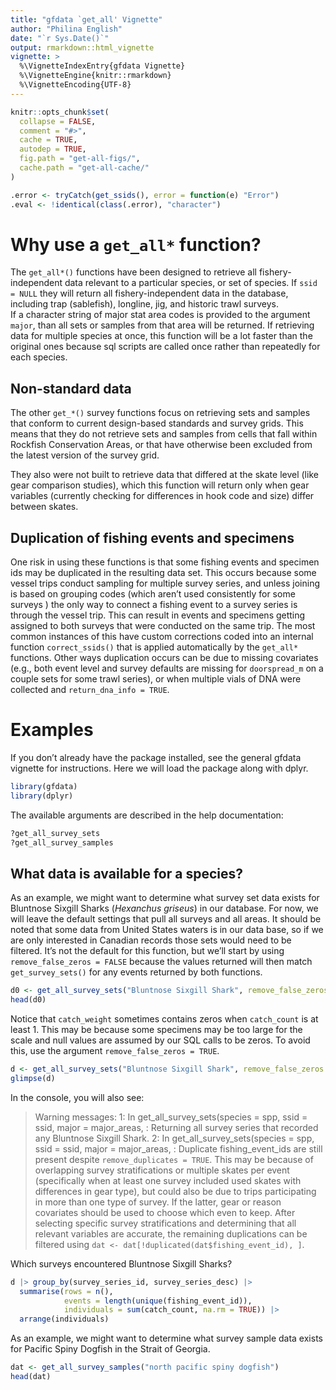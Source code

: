 ```yaml
---
title: "gfdata `get_all' Vignette"
author: "Philina English"
date: "`r Sys.Date()`"
output: rmarkdown::html_vignette
vignette: >
  %\VignetteIndexEntry{gfdata Vignette}
  %\VignetteEngine{knitr::rmarkdown}
  %\VignetteEncoding{UTF-8}
---
```


```r
knitr::opts_chunk$set(
  collapse = FALSE,
  comment = "#>",
  cache = TRUE,
  autodep = TRUE,
  fig.path = "get-all-figs/",
  cache.path = "get-all-cache/"
)
```

```r
.error <- tryCatch(get_ssids(), error = function(e) "Error")
.eval <- !identical(class(.error), "character")
```



# Why use a `get_all*` function?

The `get_all*()` functions have been designed to retrieve all fishery-independent data relevant to a particular species, or set of species. 
If `ssid = NULL` they will return all fishery-independent data in the database, including trap (sablefish), longline, jig, and historic trawl surveys.  
If a character string of major stat area codes is provided to the argument `major`, than all sets or samples from that area will be returned. 
If retrieving data for multiple species at once, this function will be a lot faster than the original ones because sql scripts are called once rather than repeatedly for each species. 

## Non-standard data 

The other `get_*()` survey functions focus on retrieving sets and samples that conform to current design-based standards and survey grids. 
This means that they do not retrieve sets and samples from cells that fall within Rockfish Conservation Areas, or that have otherwise been excluded from the latest version of the survey grid. 
<!-- Their default settings also exclude tows that are shorter than the standard length.  -->

They also were not built to retrieve data that differed at the skate level (like gear comparison studies), which this function will return only when gear variables (currently checking for differences in hook code and size) differ between skates. 


## Duplication of fishing events and specimens

One risk in using these functions is that some fishing events and specimen ids may be duplicated in the resulting data set. This occurs because some vessel trips conduct sampling for multiple survey series, and unless joining is based on grouping codes (which aren't used consistently for some surveys ) the only way to connect a fishing event to a survey series is through the vessel trip. This can result in events and specimens getting assigned to both surveys that were conducted on the same trip. The most common instances of this have custom corrections coded into an internal function `correct_ssids()` that is applied automatically by the `get_all*` functions. Other ways duplication occurs can be due to missing covariates (e.g., both event level and survey defaults are missing for `doorspread_m` on a couple sets for some trawl series), or when multiple vials of DNA were collected and `return_dna_info = TRUE`. 


# Examples

If you don't already have the package installed, see the general gfdata vignette for instructions.
Here we will load the package along with dplyr.

```r
library(gfdata)
library(dplyr)
```

The available arguments are described in the help documentation:

```r
?get_all_survey_sets
?get_all_survey_samples
```

 
## What data is available for a species?

As an example, we might want to determine what survey set data exists for Bluntnose Sixgill Sharks (*Hexanchus griseus*) in our database. For now, we will leave the default settings that pull all surveys and all areas. It should be noted that some data from United States waters is in our data base, so if we are only interested in Canadian records those sets would need to be filtered. It's not the default for this function, but we'll start by using `remove_false_zeros = FALSE` because the values returned will then match `get_survey_sets()` for any events returned by both functions. 

```r
d0 <- get_all_survey_sets("Bluntnose Sixgill Shark", remove_false_zeros = FALSE)
head(d0)
```
Notice that `catch_weight` sometimes contains zeros when `catch_count` is at least 1. This may be because some specimens may be too large for the scale and null values are assumed by our SQL calls to be zeros. To avoid this, use the argument `remove_false_zeros = TRUE`. 

```r
d <- get_all_survey_sets("Bluntnose Sixgill Shark", remove_false_zeros = TRUE)
glimpse(d)
```

In the console, you will also see: 

> Warning messages:
>1: In get_all_survey_sets(species = spp, ssid = ssid, major = major_areas,  :
>  Returning all survey series that recorded any Bluntnose Sixgill Shark.
>2: In get_all_survey_sets(species = spp, ssid = ssid, major = major_areas,  :
>  Duplicate fishing_event_ids are still present despite `remove_duplicates = TRUE`. This may be because of overlapping survey stratifications or multiple skates per event (specifically when at least one survey included used skates with differences in gear type), but could also be due to trips participating in more than one type of survey. If the latter, gear or reason covariates should be used to choose which even to keep. After selecting specific survey stratifications and determining that all relevant variables are accurate, the remaining duplications can be filtered using `dat <- dat[!duplicated(dat$fishing_event_id), ]`. 

Which surveys encountered Bluntnose Sixgill Sharks?

```r
d |> group_by(survey_series_id, survey_series_desc) |> 
  summarise(rows = n(),
            events = length(unique(fishing_event_id)),
            individuals = sum(catch_count, na.rm = TRUE)) |>
  arrange(individuals)
```




As an example, we might want to determine what survey sample data exists for Pacific Spiny Dogfish in the Strait of Georgia.

```r
dat <- get_all_survey_samples("north pacific spiny dogfish")
head(dat)
```

<!-- Note that there are some duplicate records in the databases due to relating a  -->
<!-- record to multiple stratification schemes for alternative analyses. If this  -->
<!-- occurs, a warning is given. -->

<!-- > "Duplicate specimen IDs are present because of overlapping survey stratifications. If working with the data yourelf, filter them after selecting specific surveys. For example, `dat <- dat[!duplicated(dat$specimen_id), ]`. The tidying and plotting functions within gfplot will do this for you." -->


<!-- We can further restrict the data extraction to a single trawl survey series  -->
<!-- by including the ssid (survey series id) argument. For a list of -->
<!-- survey series id codes, run the lookup function `get_ssids()`. -->

<!-- ```{r, eval=.eval} -->
<!-- ssids <- get_ssids() -->
<!-- head(ssids) -->
<!-- ``` -->

<!-- Select desired ssid and include as argument (i.e. the Queen Charlotte -->
<!-- Sound bottom trawl survey): -->

<!-- ```{r, eval = FALSE} -->
<!-- dat <- get_survey_samples(222, ssid = 1) -->
<!-- head(dat) -->
<!-- ``` -->

<!-- ```{r, echo = FALSE, eval=.eval} -->
<!-- dat <- dat %>% filter(survey_series_id == 1) -->
<!-- ``` -->

<!-- ```{r, eval=.eval} -->
<!-- glimpse(dat) -->
<!-- ``` -->


